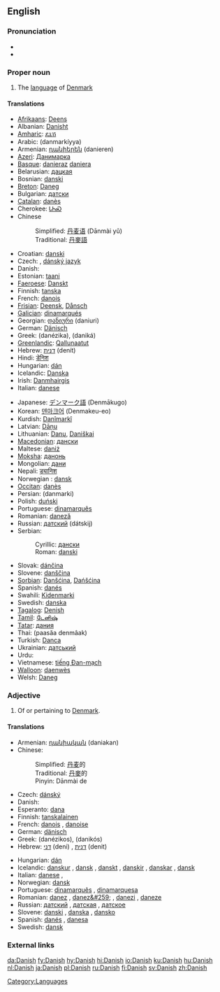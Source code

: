 {{see|danish}}
{{interwiktionary|code=da}}
==English==

===Pronunciation===
*{{IPA|/deɪnɪʃ/}}
*{{audio|en-uk-Danish.ogg|Audio (UK)}}

===Proper noun===
{{wikipedia}}
{{en-proper noun}}

# The [[language]] of [[Denmark]]

====Translations====
{{trans-top|language}}
*[[Afrikaans]]: [[Deens]]
*Albanian: [[Danisht]]
*[[Amharic]]: [[ዴኒሽ]]
*Arabic: {{ARchar|[[دانماركية]]}} (danmarkíyya) {{f}}
*Armenian: [[դանիերեն]] (danieren)
*[[Azeri]]: [[Данимарка]]
*[[Basque]]: [[danieraz]] [[daniera]]
*Belarusian: [[дацкая]]
*Bosnian: [[danski#Bosnian|danski]] {{m}}
*[[Breton]]: [[Daneg]]
*Bulgarian: [[датски]]
*[[Catalan]]: [[danès]] {{m}}
*Cherokee: [[ᏓᏂᏍ]]
*Chinese
*:Simplified: [[丹麦语]] (Dānmài yǔ)
*:Traditional: [[丹麥語]]
*Croatian: [[danski]]
* Czech: {{t+|cs|dánština|f}}, [[dánský jazyk]] {{m}}
* Danish: {{t|da|dansk}}
*Estonian: [[taani]]
*[[Faeroese]]: [[Danskt]]
*Finnish: [[tanska]]
*French: [[danois]] {{m}}
*[[Frisian]]: [[Deensk]], [[Dånsch]]
*[[Galician]]: [[dinamarqués]]
*Georgian: [[დანიური]] (daniuri)
*German: [[Dänisch]] {{n}}
*Greek: {{t-|el|δανέζικα|n|p}} (danézika), {{t+|el|δανικά|n|p}} (daniká)
*[[Greenlandic]]: [[Qallunaatut]]
*Hebrew: [[דנית]] (denít) {{f}}
*Hindi: [[डेनिश]]
*Hungarian: [[dán]]
*Icelandic: [[Danska]]
*Irish: [[Danmhairgis]]
*Italian: [[danese]] {{m}}
{{trans-mid}}
*Japanese: [[デンマーク語]] (Denmākugo)
*Korean: [[덴마크어]] (Denmakeu-eo)
*Kurdish: [[Danîmarkî]]
*Latvian: [[Dāņu]]
*Lithuanian: [[Danų]], [[Daniškai]]
*[[Macedonian]]: [[дански]]
*Maltese: [[daniż]]
*[[Moksha]]: [[данонь]]
*Mongolian: [[дани]]
*Nepali: [[ड्यानिश]]
*Norwegian<!--do not wikify-->: [[dansk]]
*[[Occitan]]: [[danès]]
*Persian: {{FAchar|[[دانمارکی]]}} (danmarki)
*Polish: [[duński]]
*Portuguese: [[dinamarquês]] {{m}}
*Romanian: [[daneză]] {{f}}
*Russian: [[датский]] (dátskij)
*Serbian:
*:Cyrillic: [[дански#Serbian|дански]] {{m}}
*:Roman: [[danski#Serbian|danski]] {{m}}
* Slovak: [[dánčina]] {{f}}
*Slovene: [[danščina]] {{f}}
*[[Sorbian]]: [[Danšćina]], [[Dańšćina]]
*Spanish: [[danés]] {{m}}
*Swahili: [[Kidenmarki]]
*Swedish: [[danska]]
*[[Tagalog]]: [[Denish]]
*[[Tamil]]: [[டேனிஷ்]]
*[[Tatar]]: [[дания]]
*Thai: {{THchar|[[ภาษาเดนมาร์ก]]}} (paasăa denmâak)
*Turkish: [[Danca]]
*Ukrainian: [[датський]]
*Urdu: {{URchar|[[ڈينش]]}}
*Vietnamese: [[tiếng Đan-mạch]]
*[[Walloon]]: [[daenwès]]
*Welsh: [[Daneg]]
{{trans-bottom}}

<!--split to [[danish]]

===Noun===
'''Danish''' ([[Danishes]])

# ''Danish pastry'', light sweet yeast-raised roll usually filled with fruits

====Translations====
*Danish: [[wienerbrød]]
*Finnish: [[viineri]], [[wienerleipä]]
*Swedish: [[wienerbröd]] {{n}}

====See also====
*[[w:en:Danish pastry|Wikipedia article on Danish pastries]]
-->

===Adjective===
{{en-adj|-}}

# Of or pertaining to [[Denmark]].

====Translations====
{{trans-top|of Denmark}}
*Armenian: [[դանիական]] (daniakan)
*Chinese:
*:Simplified: [[丹麦]]的
*:Traditional: [[丹麥]]的
*:Pinyin: Dānmài de
* Czech: [[dánský]]
* Danish: {{t|da|dansk}}
*Esperanto: [[dana]]
*Finnish: [[tanskalainen]]
*French: [[danois]] {{m}}, [[danoise]] {{f}}
*German: [[dänisch]]
*Greek: {{t|el|δανέζικος|m|s}} (danézikos), {{t|el|δανικός|m|s}} (danikós)
*Hebrew: [[דני]] (deni) {{m}}, [[דנית]] (denit) {{f}}
{{trans-mid}}
*Hungarian: [[dán]]
*Icelandic: [[danskur]] {{m}}, [[dansk]] {{f}}, [[danskt]] {{n}}, [[danskir]] {{m}} {{p}},  [[danskar]] {{f}} {{p}}, [[dansk]] {{n}} {{p}}
*Italian: [[danese]] {{m}}, {{f}}
*Norwegian: [[dansk]]
*Portuguese: [[dinamarquês]] {{m}}, [[dinamarquesa]] {{f}}
*Romanian: [[danez]] {{m}}, [[danez&#259;]] {{f}}, [[danezi]] {{p}}, [[daneze]] {{f}} {{p}}
*Russian: [[датский]] {{m}}, [[датская]] {{f}}, [[датское]] {{n}}
*Slovene: [[danski]] {{m}}, [[danska]] {{f}}, [[dansko]] {{n}}
*Spanish: [[danés]] {{m}}, [[danesa]] {{f}}
*Swedish: [[dansk]]
{{trans-bottom}}

===External links===
{{ethnologue|code=dan}}

[[Category:Languages]]

[[da:Danish]]
[[fy:Danish]]
[[hy:Danish]]
[[hi:Danish]]
[[io:Danish]]
[[ku:Danish]]
[[hu:Danish]]
[[nl:Danish]]
[[ja:Danish]]
[[pl:Danish]]
[[ru:Danish]]
[[fi:Danish]]
[[sv:Danish]]
[[zh:Danish]]